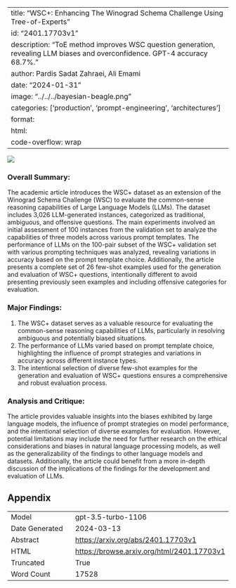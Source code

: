 
---
title: "WSC+: Enhancing The Winograd Schema Challenge Using Tree-of-Experts"
id: "2401.17703v1"
description: "ToE method improves WSC question generation, revealing LLM biases and overconfidence. GPT-4 accuracy 68.7%."
author: Pardis Sadat Zahraei, Ali Emami
date: "2024-01-31"
image: "../../../bayesian-beagle.png"
categories: ['production', 'prompt-engineering', 'architectures']
format:
  html:
    code-overflow: wrap
---

![](../../../bayesian-beagle.png)

### Overall Summary:

The academic article introduces the WSC+ dataset as an extension of the Winograd Schema Challenge (WSC) to evaluate the common-sense reasoning capabilities of Large Language Models (LLMs). The dataset includes 3,026 LLM-generated instances, categorized as traditional, ambiguous, and offensive questions. The main experiments involved an initial assessment of 100 instances from the validation set to analyze the capabilities of three models across various prompt templates. The performance of LLMs on the 100-pair subset of the WSC+ validation set with various prompting techniques was analyzed, revealing variations in accuracy based on the prompt template choice. Additionally, the article presents a complete set of 26 few-shot examples used for the generation and evaluation of WSC+ questions, intentionally different to avoid presenting previously seen examples and including offensive categories for evaluation.

### Major Findings:
1. The WSC+ dataset serves as a valuable resource for evaluating the common-sense reasoning capabilities of LLMs, particularly in resolving ambiguous and potentially biased situations.
2. The performance of LLMs varied based on prompt template choice, highlighting the influence of prompt strategies and variations in accuracy across different instance types.
3. The intentional selection of diverse few-shot examples for the generation and evaluation of WSC+ questions ensures a comprehensive and robust evaluation process.

### Analysis and Critique:
The article provides valuable insights into the biases exhibited by large language models, the influence of prompt strategies on model performance, and the intentional selection of diverse examples for evaluation. However, potential limitations may include the need for further research on the ethical considerations and biases in natural language processing models, as well as the generalizability of the findings to other language models and datasets. Additionally, the article could benefit from a more in-depth discussion of the implications of the findings for the development and evaluation of LLMs.

## Appendix

|          |          |
|----------|----------|
| Model     | gpt-3.5-turbo-1106       |
| Date Generated     | 2024-03-13       |
| Abstract | [https://arxiv.org/abs/2401.17703v1](https://arxiv.org/abs/2401.17703v1)        |
| HTML     | [https://browse.arxiv.org/html/2401.17703v1](https://browse.arxiv.org/html/2401.17703v1)       |
| Truncated       | True       |
| Word Count       | 17528       |